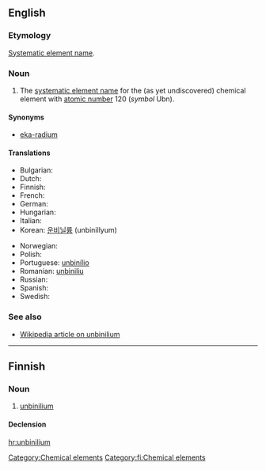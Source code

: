 ==English==
{{elements|Ubn|ununennium|Uue|unbiunium|Ubu}}

===Etymology===
[[w:Systematic element name|Systematic element name]].

===Noun===
{{en-noun|-}}

#  The [[systematic element name]] for the (as yet undiscovered) chemical element with [[atomic number]] 120 (''symbol'' Ubn).

====Synonyms====
* [[eka-radium]]

====Translations====
{{trans-top|chemical element}}
* Bulgarian: {{t-|bg|унбинилий|m|tr=unbinílij}}
* Dutch: {{t-|nl|unbinilium|n}}
* Finnish: {{t-|fi|unbinilium}}
* French: {{t-|fr|unbinilium|m}}
* German: {{t-|de|Unbinilium|n}}
* Hungarian: {{t-|hu|unbinilium}}
* Italian: {{t+|it|unbinilio|m}}
* Korean: [[운비닐륨]] (unbinillyum)
{{trans-mid}}
* Norwegian: {{t-|no|unbinilium}}
* Polish: {{t-|pl|unbinilium|m}}
* Portuguese: [[unbinílio]] {{m}}
* Romanian: [[unbiniliu]] {{n}}
* Russian: {{t-|ru|унбинилий|m|tr=unbinílij}}
* Spanish: {{t-|es|unbinilio|m}}
* Swedish: {{t-|sv|unbinilium}}
{{trans-bottom}}

===See also===
* [[w:Unbinilium|Wikipedia article on unbinilium]]

[[Category:Chemical elements]]
----

==Finnish==
{{wikipedia|lang=fi}}

===Noun===
{{infl|fi|noun}}

#  [[#English|unbinilium]]

====Declension====
{{fi-decl-tuoli|unbinilium|nopl=1}}

[[Category:fi:Chemical elements]]

[[hr:unbinilium]]